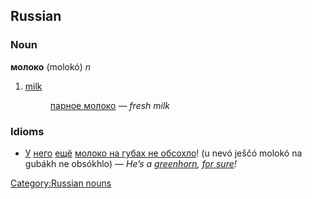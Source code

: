 ==Russian==
[[Category:Russian nouns]]
===Noun===
'''молоко''' (molokó) ''n''

#[[milk]]
#: [[парное молоко]] — ''fresh milk''

===Idioms===
*[[У]] [[он|него]] [[ещё]] [[молоко на губах не обсохло]]! (u nevó ješčó molokó na gubákh ne obsókhlo) — ''He’s a [[greenhorn]], [[for sure]]!''